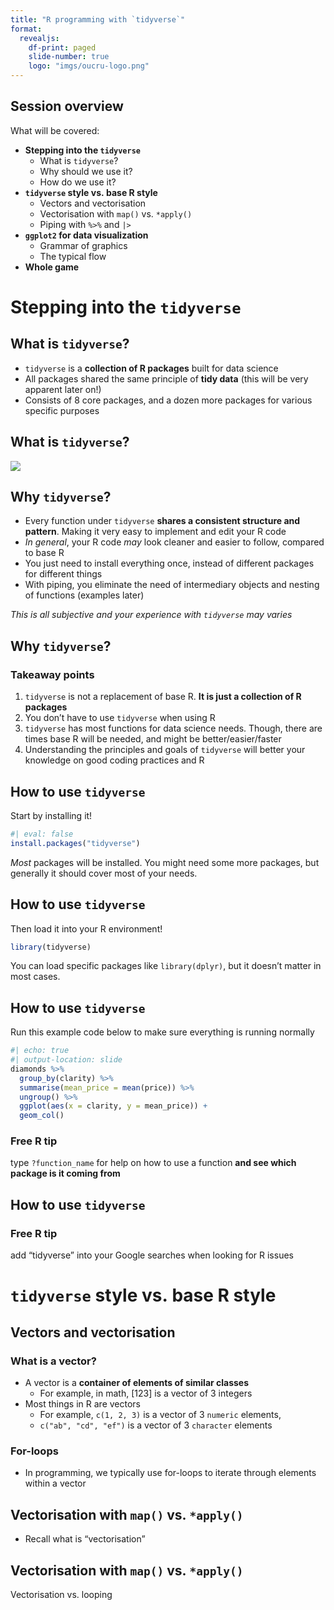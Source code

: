 ```yaml
---
title: "R programming with `tidyverse`"
format: 
  revealjs:
    df-print: paged
    slide-number: true
    logo: "imgs/oucru-logo.png"
---
```


## Session overview {.scrollable}

What will be covered:

- **Stepping into the `tidyverse`**
    - What is `tidyverse`?
    - Why should we use it?
    - How do we use it?
- **`tidyverse` style vs. base R style**
    - Vectors and vectorisation
    - Vectorisation with `map()` vs. `*apply()`
    - Piping with `%>%` and `|>`
- **`ggplot2` for data visualization**
    - Grammar of graphics
    - The typical flow
- **Whole game**


# Stepping into the `tidyverse`

## What is `tidyverse`?

- `tidyverse` is a **collection of R packages** built for data science
- All packages shared the same principle of **tidy data** (this will be very apparent later on!)
- Consists of 8 core packages, and a dozen more packages for various specific purposes

## What is `tidyverse`?

![](imgs/tidyverse/tidy-packages.png)


## Why `tidyverse`? {.scrollable}

- Every function under `tidyverse` **shares a consistent structure and pattern**. Making it very easy to implement and edit your R code
- *In general*, your R code *may* look cleaner and easier to follow, compared to base R
- You just need to install everything once, instead of different packages for different things
- With piping, you eliminate the need of intermediary objects and nesting of functions (examples later)

::: callout-note
*This is all subjective and your experience with `tidyverse` may varies*
:::

## Why `tidyverse`?

::: callout-important
### Takeaway points

1. `tidyverse` is not a replacement of base R. **It is just a collection of R packages**
2. You don't have to use `tidyverse` when using R
3. `tidyverse` has most functions for data science needs. Though, there are times base R will be needed, and might be better/easier/faster
4. Understanding the principles and goals of `tidyverse` will better your knowledge on good coding practices and R
:::

## How to use `tidyverse`

Start by installing it!

```r
#| eval: false
install.packages("tidyverse")
```

::: callout-note
*Most* packages will be installed. You might need some more packages, but generally it should cover most of your needs.
:::


## How to use `tidyverse`

Then load it into your R environment!

```r
library(tidyverse)
```

:::callout-tip
You can load specific packages like `library(dplyr)`, but it doesn't matter in most cases.
:::

## How to use `tidyverse`

Run this example code below to make sure everything is running normally

```r
#| echo: true
#| output-location: slide
diamonds %>%
  group_by(clarity) %>%
  summarise(mean_price = mean(price)) %>%
  ungroup() %>%
  ggplot(aes(x = clarity, y = mean_price)) +
  geom_col()
```

::: callout-tip
### Free R tip
type `?function_name` for help on how to use a function **and see which package is it coming from**
:::

## How to use `tidyverse`
::: callout-tip
### Free R tip
add "tidyverse" into your Google searches when looking for R issues
:::

# `tidyverse` style vs. base R style

## Vectors and vectorisation

### What is a vector?

- A vector is a **container of elements of similar classes**
  - For example, in math, $[1 2 3]$ is a vector of 3 integers
- Most things in R are vectors
  - For example, `c(1, 2, 3)` is a vector of 3 `numeric` elements, 
  - `c("ab", "cd", "ef")` is a vector of 3 `character` elements

### For-loops

- In programming, we typically use for-loops to iterate through elements within a vector


## Vectorisation with `map()` vs. `*apply()`

- Recall what is "vectorisation"

## Vectorisation with `map()` vs. `*apply()`

Vectorisation vs. looping